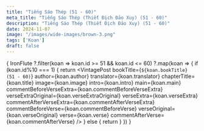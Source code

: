 ```yaml
---
title: "Tiếng Sáo Thép (51 - 60)"
meta_title: "Tiếng Sáo Thép (Thiết Địch Đảo Xuy) (51 - 60)"
description: "Tiếng Sáo Thép (Thiết Địch Đảo Xuy) (51 - 60)"
date: 2024-11-07
image: "/images/wide-images/brown-3.png"
tags: ['Koan']
draft: false
---
```



<div class="container vi-koans">

  {
    IronFlute
     ?.filter(koan => koan.id >= 51 && koan.id <= 60)
     ?.map(koan => {
        if (koan.id%10 === 1) {
          return <VintagePost
            bookTitle={`${koan.bookTitle} (51 - 60)`}
            author={koan.author}
            translator={koan.translator}
                              chapterTitle={koan.title} image={koan.image}
                              intro={koan.intro} main={koan.main}
                              commentBeforeVerseExtra={koan.commentBeforeVerseExtra}
                              verseExtraOriginal={koan.verseExtraOriginal}
                              verseExtra={koan.verseExtra}
                              commentAfterVerseExtra={koan.commentAfterVerseExtra}
                              commentBeforeVerse={koan.commentBeforeVerse}
                              verseOriginal={koan.verseOriginal}
                              verse={koan.verse}
                              commentAfterVerse={koan.commentAfterVerse}
          />
        } else {
          return <VintagePost chapterTitle={koan.title} image={koan.image}
                              intro={koan.intro} main={koan.main}
                              commentBeforeVerseExtra={koan.commentBeforeVerseExtra}
                              verseExtraOriginal={koan.verseExtraOriginal}
                              verseExtra={koan.verseExtra}
                              commentAfterVerseExtra={koan.commentAfterVerseExtra}
                              commentBeforeVerse={koan.commentBeforeVerse}
                              verseOriginal={koan.verseOriginal}
                              verse={koan.verse}
                              commentAfterVerse={koan.commentAfterVerse}
          />
        }
      })
  }

</div>
